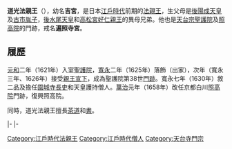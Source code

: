 {{unreferenced|time=2016-04-14T03:32:07+00:00}}
{{東亞男性歷史人物
|名稱 =道光法親王
|身份 =日本[[法親王|法親王]]
|國家 =[[日本|大和王朝]]
|時代 =[[江戶時代|江戶時代]]前期
|姓 =（無）
|名 =不詳
|別名 =吉宮
|法號 =道光
|其他名號 =遍照寺宮
|封爵 =[[法親王|法親王]]
|出生日期 =[[慶長|慶長]]十七年三月初八（{{Birth date|1612|4|8}}）
|逝世日期 =[[延寶|延寶]]六年六月十八（{{Death date and age|1678|8|5|1612|4|8}}）
|父親 = [[後陽成天皇|後陽成天皇]]
|母親 = [[古市胤子|古市胤子]]
|同胞姊妹 =[[冷雲院宮|冷雲院宮]]<br>[[空花院宮|空花院宮]]
|異母兄弟 =[[後水尾天皇|後水尾天皇]]<br>[[近衛信尋|近衛信尋]]<br>[[高松宮好仁親王|高松宮好仁親王]]<br>[[一條昭良|一條昭良]]<br>[[尊覺法親王|尊覺法親王]]<br>[[覺深法親王|覺深法親王]]<br>[[承快法親王|承快法親王]]<br>[[尊性法親王|尊性法親王]]<br>[[良純法親王|良純法親王]]<br>[[堯然法親王|堯然法親王]]<br>[[道周法親王|道周法親王]]<br>[[慈胤法親王|慈胤法親王]]
|異母姊妹 =[[聖興女王|聖興女王]]<br>[[龍登院宮|龍登院宮]]<br>[[清子內親王|清子內親王]]<br>[[文高女王|文高女王]]<br>[[尊英女王|尊英女王]]<br>[[貞子內親王|貞子內親王]]<br>[[尊蓮女王|尊蓮女王]]<br>[[尊清女王|尊清女王]]<br>[[永崇女王|永崇女王]]<br>[[高雲院宮|高雲院宮]]
}}
{{Japanese|japanese=道光法親王|kana=どうこうほっしんのう|romaji=Dōkō Hō shin nō}}
'''道光法親王'''（{{bd|1612年|4月8日|1678年|8月5日}}），幼名'''吉宮'''，是日本[[江戶時代|江戶時代]]前期的[[法親王|法親王]]，生父母是[[後陽成天皇|後陽成天皇]]及[[古市胤子|古市胤子]]，[[後水尾天皇|後水尾天皇]]和[[高松宮好仁親王|高松宮好仁親王]]的異母兄弟。他也是[[天台宗|天台宗]][[聖護院|聖護院]]及[[照高院|照高院]]的門跡，戒名'''遍照寺宮'''。

== 履歷 ==
[[元和_(後水尾天皇)|元和]]二年（1621年）入室[[聖護院|聖護院]]，[[寬永|寬永]]二年（1625年）落飾（出家），次年（寬永三年、1626年）接受[[親王宣下|親王宣下]]，成為聖護院第38世[[門跡|門跡]]。寬永七年（1630年）敘二品及擔任[[園城寺|園城寺]][[長吏|長吏]]和天皇護持僧人。[[萬治|萬治]]元年（1658年）改任京都白川[[照高院|照高院]]門跡，復興照高院。

同時，道光法親王擅長[[茶道|茶道]]和[[書|書]]。

{{start box|width=auto}}
{{s-rel}}
|-
{{s-before|[[興意入道親王|興意入道親王]]}}
{{s-title|[[聖護院|聖護院]]門跡|第38世}}
{{s-after|[[道周法親王|道周法親王]]}}
|-
{{s-before|[[道寬入道親王|道寬入道親王]]}}
{{s-title|[[照高院|照高院]]門跡|第5世}}
{{s-after|[[道尊入道親王|道尊入道親王]]}}
{{end box}}


[[Category:江戶時代法親王|Category:江戶時代法親王]]

[[Category:江戶時代僧人|Category:江戶時代僧人]]
[[Category:天台寺門宗|Category:天台寺門宗]]
